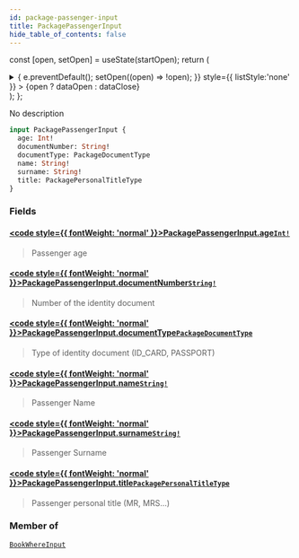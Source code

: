 ```yaml
---
id: package-passenger-input
title: PackagePassengerInput
hide_table_of_contents: false
---
```






const [open, setOpen] = useState(startOpen);
return (
<details {...(open ? { open: true } : {})} className="details" style={{ border:'none', boxShadow:'none', background:'var(--ifm-background-color)' }}>
<summary
onClick={(e) => {
e.preventDefault();
setOpen((open) => !open);
}}
style={{ listStyle:'none' }} >
{open ? dataOpen : dataClose}
</summary>
{open && children}
</details>
);
};

No description

```graphql
input PackagePassengerInput {
  age: Int!
  documentNumber: String!
  documentType: PackageDocumentType
  name: String!
  surname: String!
  title: PackagePersonalTitleType
}
```

### Fields

#### [<code style={{ fontWeight: 'normal' }}>PackagePassengerInput.<b>age</b></code>](#)<Bullet />[`Int!`](/api/scalars/int) <Badge class="badge badge--secondary" text="non-null"/> <Badge class="badge badge--secondary" text="scalar"/>

> Passenger age

#### [<code style={{ fontWeight: 'normal' }}>PackagePassengerInput.<b>documentNumber</b></code>](#)<Bullet />[`String!`](/api/scalars/string) <Badge class="badge badge--secondary" text="non-null"/> <Badge class="badge badge--secondary" text="scalar"/>

> Number of the identity document

#### [<code style={{ fontWeight: 'normal' }}>PackagePassengerInput.<b>documentType</b></code>](#)<Bullet />[`PackageDocumentType`](/api/enums/package-document-type) <Badge class="badge badge--secondary" text="enum"/>

> Type of identity document (ID_CARD, PASSPORT)

#### [<code style={{ fontWeight: 'normal' }}>PackagePassengerInput.<b>name</b></code>](#)<Bullet />[`String!`](/api/scalars/string) <Badge class="badge badge--secondary" text="non-null"/> <Badge class="badge badge--secondary" text="scalar"/>

> Passenger Name

#### [<code style={{ fontWeight: 'normal' }}>PackagePassengerInput.<b>surname</b></code>](#)<Bullet />[`String!`](/api/scalars/string) <Badge class="badge badge--secondary" text="non-null"/> <Badge class="badge badge--secondary" text="scalar"/>

> Passenger Surname

#### [<code style={{ fontWeight: 'normal' }}>PackagePassengerInput.<b>title</b></code>](#)<Bullet />[`PackagePersonalTitleType`](/api/enums/package-personal-title-type) <Badge class="badge badge--secondary" text="enum"/>

> Passenger personal title (MR, MRS...)

### Member of

[`BookWhereInput`](/api/inputs/book-where-input) <Badge class="badge badge--secondary" text="input"/>
